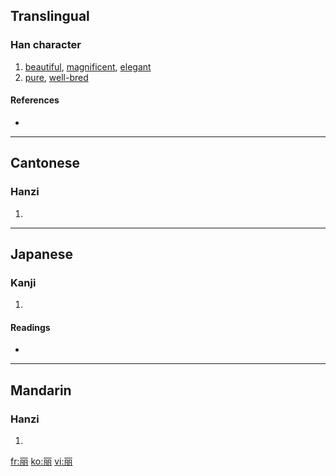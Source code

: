 {{also|麗}}<!-- may be replaced by zh-forms -->
==Translingual==

===Han character===
{{Han char|rn=1|rad=一|as=06|sn=7|four=|canj=一月戈月 (MBIB)}}

# [[beautiful]], [[magnificent]], [[elegant]]
# [[pure]], [[well-bred]]

====References====
* {{Han ref|kx=0081.040|dkj=00059|dj=0164.060|hdz=10021.030|uh=4E3D|ud=20029}}

----

==Cantonese==

===Hanzi===
{{yue-hanzi|jyut=|y=lai6}}

# {{defn|Cantonese}}

----

==Japanese==

===Kanji===
{{ja-kanji|grade=|rs=一06}}

# {{defn|Japanese}}

====Readings====
* {{ja-readings|on=[[れい]] (rei), [[れ]] (re)|kun=[[うるわし]] (uruwashi)}}

----

==Mandarin==

===Hanzi===
{{cmn-hanzi|tra=麗|pin=[[lì]] ([[li4]])|wg=li<sup>4</sup>}}

# {{defn|Mandarin}}

[[fr:丽]]
[[ko:丽]]
[[vi:丽]]